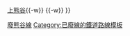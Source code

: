 {{鐵道路線
|模板名稱 = 熊谷線
|名稱 = [[東武鐵道]] {{Translink|ja|東武熊谷線|熊谷線}}（廢線）
|代表色 = #ce3446
|背景色 = #DDDDDD
|車站列表 = [[熊谷站|熊谷]]{{-w}} [[上熊谷站|上熊谷]]{{-w}} {{Translink|ja|大幡駅|大幡站|大幡}}{{-w}} {{Translink|ja|妻沼駅|妻沼站|妻沼}}
}}<noinclude>
[[Category:東武鐵道路線模板|廢熊谷線]]
[[Category:已廢線的鐵道路線模板]]
</noinclude>